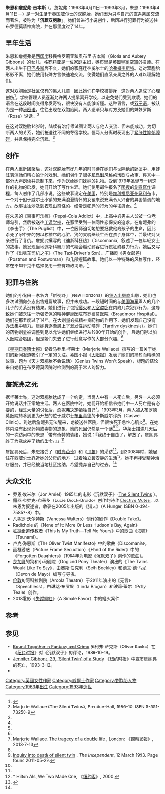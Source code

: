 '''朱恩和詹妮弗·吉本斯'''（{{lang-en|'''June and Jennifer Gibbons'''}}，詹妮弗：1963年4月11日－1993年3月，朱恩：1963年4月11日－）是一对生活于[[英国|英国]][[威尔士|威尔士]]的[[双胞胎|双胞胎]]，她们因为只与自己的直系亲属交流而著名，被称为「'''沉默双胞胎'''」。她们曾进行小说创作，后因进行犯罪行为被送往布罗德莫精神病院，并在那里度过了14年。

== 早年生活 ==
朱恩和詹妮弗是[[西印度群岛|西印度]]移民格罗莉亚和奥布里·吉本斯（Gloria and Aubrey Gibbons）的女儿，格罗莉亚是一位家庭主妇，奥布里是[[英國皇家空軍|英國皇家空軍]]的技师。在两人出生于[[巴巴多斯|巴巴多斯]]后不久，她们的家庭迁往威尔士的[[哈弗福韦斯特|哈弗福韦斯特]]。这对双胞胎形影不离，她们使用特殊方言快速地交流，使得她们直系亲属之外的人难以理解她们。

这对双胞胎是社区仅有的[[黑人|黑人]]儿童，因此她们在学校被排斥，这对两人造成了心理创伤<ref name=hs>{{cite news|url=http://www.heraldscotland.com/arts-ents/stage-visual-arts/tragic-tale-of-twins-and-their-secret-world-1.1045865|title=Tragic tale of twins and their secret world|first=Kathleen|last=Morgan|date=2010-08-02|work=Herald Scotland|accessdate=2014-06-25|archive-date=2015-05-17|archive-url=https://web.archive.org/web/20150517024140/http://www.heraldscotland.com/arts-ents/stage-visual-arts/tragic-tale-of-twins-and-their-secret-world-1.1045865|dead-url=no}}</ref>。学校管理人员逐渐允许两人提早离开学校，以避免她们受到欺凌。她们的语言在这段时间变得愈发奇特，很快没有人能够听懂。这种语言，或[[双子语|双子语]]，被认为是一种[[秘密语|秘密语]]，往往出现在双胞胎间。两人逐渐只与对方及她们的妹妹罗斯（Rose）说话。<ref name="wallace">Marjorie Wallace 《The Silent Twins》, Prentice-Hall, 1986-10. ISBN 5-551-73250-9</ref>

在这对双胞胎14岁时，陆续有治疗师试图让两人与他人交流，但未能成功。为切断两人的关系，她们被送往不同的寄宿学校。但两人分离时表现出了[[紧张性抑郁障碍|紧张性抑郁障碍]]，并且保持完全沉默。<ref name="wallace"/>

== 创作 ==
在两人重新团聚后，这对双胞胎有好几年的时间待在她们与世隔绝的卧室中，用娃娃表演她们精心设计的戏剧。她们创作了很多[[肥皂剧|肥皂剧]]风格的戏剧与故事，将其中一部分大声朗读并录制下来，作为送给她们妹妹的礼物。受到1979年圣诞节一组这样的礼物的启发，她们开始了写作生涯。她们使用邮件报名了[[函授|函授]]的[[創意寫作|創意寫作]]课程，每人创作了几部小说。这些故事设定在[[美国|美国]]，特别是[[加利福尼亚州|加利福尼亚州]][[马利布_(加利福尼亚州)|马利布]]市，一个对于困于威尔士小镇的充满浪漫情怀的女孩来说充满令人兴奋的异国情调的地方。故事往往涉及到表现出奇怪的、经常是犯罪的行为的年轻男女。<ref name="wallace"/>

在朱恩的《百事可乐瘾》（Pepsi-Cola Addict）中，上高中的男主人公被一位老师勾引，然后被送往[[工读学校|工读学校]]，在那里受到一位同性恋保安的追求。在詹妮弗的《拳击手》（The Pugilist）中，一位医师迫切地想要拯救他的孩子的生命，因此杀死了家中养的狗以移植它的心脏。狗的灵魂继续生活在孩子身体中，并最终对父亲进行了复仇。詹妮弗撰写的《迪斯科狂热》（Discomania）叙述了一位年轻女士的故事，她发现当地迪斯科舞厅的气氛会煽动顾客进行疯狂的暴力行为。她后又写作了《出租车司机之子》（The Taxi-Driver's Son）、广播剧《男女邮差》（Postman and Postwoman）和几部短篇故事。她们以一种特殊的风格写作，经常在不知不觉中选择使用一些有趣的词语。<ref name="wallace"/>

== 犯罪与住院 ==
她们的小说由一家名为「新视野」（New Horizons）的[[個人出版|個人出版商]]出版，她们也多次试图向杂志出售短篇故事，但并未成功。一段短时间的与[[美国海军|美国海军]]军人的几个儿子的关系没有结果。她们进行了包括[[縱火|縱火]]和[[盗窃|入室盗窃]]在内的几次犯罪行为，这导致她们被送往一所强安保的精神健康医院布罗德莫医院（Broadmoor Hospital）。她们在那里度过了14年。在大剂量的抗精神病药物的作用下，她们发现自己没有办法集中精力。詹妮弗逐渐患上了迟发性运动障碍（Tardive dyskinesia）。她们的药物剂量被调整到足以允许她们继续进行从1980年开始的创作，且她们得以加入医院合唱团，但是她们失去了进行创意写作的大部分兴趣。<ref name="wallace"/>

《[[星期日泰晤士報|星期日泰晤士報]]》记者马乔里·华莱士（Marjorie Wallace）撰写的一篇关于她们的新闻报道吸引了一定的关注。英国小报《[[太陽報_(英國)|太阳报]]》发表了她们的简短而精确的故事，题为《天才双胞胎不会说话》（Genius Twins Won't Speak），标题的结论来自她们在布罗德莫医院时检测到的高于常人的智力。

== 詹妮弗之死 ==
据华莱士称，这对双胞胎达成了一个约定，当两人中有一人死亡后，另外一人必须开始说话并正常地生活。两人在医院中时，她们开始相信令她们中一人死亡是有必要的，经过大量的讨论后，詹妮弗决定牺牲自己<ref name="wallace2003">Marjorie Wallace, [http://www.guardian.co.uk/iran/story/0,12858,997276,00.html The tragedy of a double life] {{Wayback|url=http://www.guardian.co.uk/iran/story/0,12858,997276,00.html |date=20080604110137 }}, London: 《[[觀察家報|觀察家報]]》, 2013-7-13</ref>。1993年3月，两人被从布罗德莫医院转移到更为开放的位于威尔士[[布里真德|布里真德]]的卡斯威尔诊所（Caswell Clinic）。到达后詹妮弗无法醒来，她被送往医院，但很快死于急性心肌炎<ref name=hs/>。在她体内没有出现药物或毒物的迹象，她的死因仍然是一个谜<ref>[http://www.independent.co.uk/news/uk/inquiry-into-death-of-silent-twin-1497079.html Inquiry into death of silent twin] {{Wayback|url=http://www.independent.co.uk/news/uk/inquiry-into-death-of-silent-twin-1497079.html |date=20201203090701 }}. ''The Independent'', 12 March 1993. Page found 2011-05-29.</ref><ref name="Wallace293"/>。华莱士描述几天后的一次访问中的朱恩「带有奇特的情绪，她说：『我终于自由了，解放了，詹妮弗终于为我放弃了她的生命。』」<ref name=hs/>

詹妮弗死后，朱恩接受了《[[时尚芭莎|时尚芭莎]]》和《[[卫报|卫报]]》的采访<ref>* Hilton Als, We Two Made One, 《[[纽约客|纽约客]]》, 2000.
</ref>。到2008年时，她居住在西威尔士靠近她的父母的地方，过着独立且安静的生活<ref name="Wallace293">{{cite book|author=Marjorie Wallace|title=The Silent Twins|publisher=[[兰登书屋|兰登书屋]]|isbn=9780099586418|year=2008|page=293}}</ref>。她不再接受精神治疗服务，并已经被当地社区接纳，希望抛弃自己的过去。<ref name=hs/>

== 大众文化 ==
* 乔恩·埃米尔（Jon Amiel）1985年的电影《沉默双子》（[http://www.imdb.com/title/tt0311808/ The Silent Twins] {{Wayback|url=http://www.imdb.com/title/tt0311808/ |date=20201103152613 }}）。
* 露西·布罗克-布莱多（Lucie Brock-Broido）创作的诗作 [https://web.archive.org/web/20150521041740/http://teachmix.com/litartred/?q=node%2F156 Elective Mutes]，以朱恩为叙述者，收录在2005年出版的《猎人》（A Hunger, ISBN 0-394-75852-8）中。
* 凡妮莎·沃尔特斯（Vanessa Walters）创作的剧作《Double Take》。
* Radiohole 的《None of It: More Or Less Hudson's Bay, Again》
* [[狂躁街道传教者|狂躁街道传教者]]《This Is My Truth—Tell Me Yours》中的歌曲《海啸》（Tsunami）。
* 卢克·海恩斯《The Oliver Twist Manifesto》中的歌曲《Discomania》。
* 画框诱惑（Picture Frame Seduction）《Hand of the Rider》中的《Forgotten Daughters》（1984年为电影《沉默双子》创作的歌曲）。
* [[芝加哥|芝加哥]]的狗和小马剧院（Dog and Pony Theater）演出的《The Twins Would Like To Say》，由赛斯·伯克利（Seth Bockley）和德文·德·马尤（Devon de Mayo）编写与导演。
* [[伦敦|伦敦]]的阿科拉剧院（Arcola Theatre）于2011年演出的《无言》（Speechless），由琳达·布罗根（Linda Brogan）和波莉·蒂尔（Polly Teale）创作。
*2018電影《[[失蹤網紅|失蹤網紅]]》（A Simple Favor）中的縱火案件

== 参考 ==
{{Reflist}}

== 参见 ==
* [http://query.nytimes.com/gst/fullpage.html?res=9A0DE1DC1E3AF93AA25753C1A960948260 Bound Together in Fantasy and Crime] {{Wayback|url=http://query.nytimes.com/gst/fullpage.html?res=9A0DE1DC1E3AF93AA25753C1A960948260 |date=20071210021336 }} 奥利弗·萨克斯（Oliver Sacks）在《[[纽约时报|纽约时报]]》对《沉默双子》的评论，1986-10-19。
* [http://query.nytimes.com/gst/fullpage.html?res=9F0CE0D81730F931A25750C0A965958260 Jennifer Gibbons, 29, 'Silent Twin' of a Study] {{Wayback|url=http://query.nytimes.com/gst/fullpage.html?res=9F0CE0D81730F931A25750C0A965958260 |date=20071210023702 }} 《纽约时报》中宣布詹妮弗的死亡，1993-3-12。
*{{cite news |url=http://www.guardian.co.uk/books/2007/jun/28/fiction.classicalmusicandopera |title=April de Angelis on troubled twins Jennifer and June Gibbons |first=April |last=de Angelis |work=《卫报》 |date=28 June 2007 |publisher=卫报媒体集团 |location=伦敦 |issn=0261-3077 |oclc=60623878 |accessdate=2013-07-19 |archive-date=2011-12-10 |archive-url=https://web.archive.org/web/20111210113114/http://www.guardian.co.uk/books/2007/jun/28/fiction.classicalmusicandopera |dead-url=no }}

{{DEFAULTSORT:Gibbons, June And Jennifer}}

[[Category:英國女性作家|Category:英國女性作家]]
[[Category:威爾士作家|Category:威爾士作家]]
[[Category:雙胞胎人物|Category:雙胞胎人物]]
[[Category:1963年出生|Category:1963年出生]]
[[Category:1993年逝世|Category:1993年逝世]]